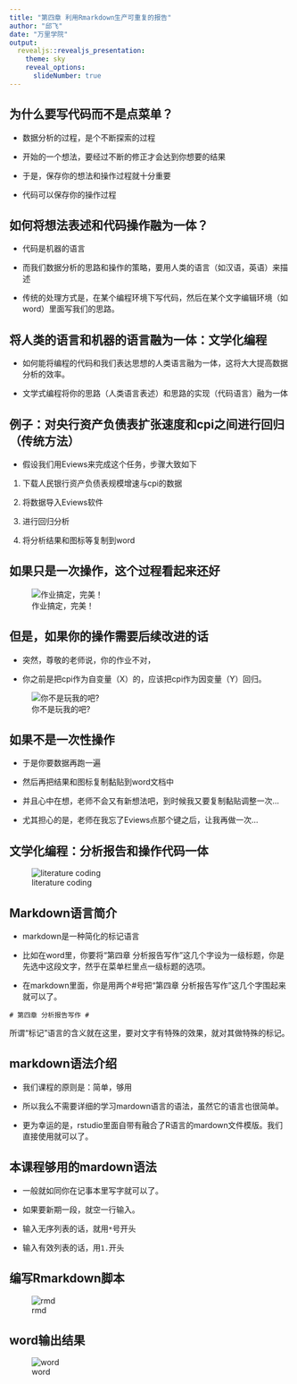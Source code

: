 ```yaml
---
title: "第四章 利用Rmarkdown生产可重复的报告"
author: "邱飞"
date: "万里学院"
output:
  revealjs::revealjs_presentation:
    theme: sky
    reveal_options:
      slideNumber: true
---
```


## 为什么要写代码而不是点菜单？ ##


* 数据分析的过程，是个不断探索的过程

* 开始的一个想法，要经过不断的修正才会达到你想要的结果

* 于是，保存你的想法和操作过程就十分重要

* 代码可以保存你的操作过程

## 如何将想法表述和代码操作融为一体？ ##

* 代码是机器的语言

* 而我们数据分析的思路和操作的策略，要用人类的语言（如汉语，英语）来描述

* 传统的处理方式是，在某个编程环境下写代码，然后在某个文字编辑环境（如word）里面写我们的思路。

## 将人类的语言和机器的语言融为一体：文学化编程 ##

* 如何能将编程的代码和我们表达思想的人类语言融为一体，这将大大提高数据分析的效率。

* 文学式编程将你的思路（人类语言表述）和思路的实现（代码语言）融为一体

## 例子：对央行资产负债表扩张速度和cpi之间进行回归（传统方法） ##

* 假设我们用Eviews来完成这个任务，步骤大致如下

1. 下载人民银行资产负债表规模增速与cpi的数据

2. 将数据导入Eviews软件

3. 进行回归分析

4. 将分析结果和图标等复制到word

## 如果只是一次操作，这个过程看起来还好 ##

![作业搞定，完美！](../pic/04-so-far-so-good.png)

## 但是，如果你的操作需要后续改进的话 ##

* 突然，尊敬的老师说，你的作业不对，

* 你之前是把cpi作为自变量（X）的，应该把cpi作为因变量（Y）回归。

![你不是玩我的吧?](../pic/04-are-you-serious.jpg)


## 如果不是一次性操作 ##

* 于是你要数据再跑一遍

* 然后再把结果和图标复制黏贴到word文档中

* 并且心中在想，老师不会又有新想法吧，到时候我又要复制黏贴调整一次...

* 尤其担心的是，老师在我忘了Eviews点那个键之后，让我再做一次...

##  文学化编程：分析报告和操作代码一体 ##

![literature coding](../pic/04-literature-coding.png)


## Markdown语言简介  ##

* markdown是一种简化的标记语言

* 比如在word里，你要将“第四章 分析报告写作”这几个字设为一级标题，你是先选中这段文字，然乎在菜单栏里点一级标题的选项。

* 在markdown里面，你是用两个#号把“第四章 分析报告写作”这几个字围起来就可以了。

` # 第四章 分析报告写作 # `

所谓“标记”语言的含义就在这里，要对文字有特殊的效果，就对其做特殊的标记。

## markdown语法介绍 ##

* 我们课程的原则是：简单，够用

* 所以我么不需要详细的学习mardown语言的语法，虽然它的语言也很简单。

* 更为幸运的是，rstudio里面自带有融合了R语言的mardown文件模版。我们直接使用就可以了。

## 本课程够用的mardown语法 ##

* 一般就如同你在记事本里写字就可以了。

* 如果要新期一段，就空一行输入。

* 输入无序列表的话，就用`*`号开头

* 输入有效列表的话，用`1.`开头

## 编写Rmarkdown脚本 ##

![rmd](../pic/04-hmm-rmd.png)


## word输出结果

![word](../pic/04-hmm-word.png)


